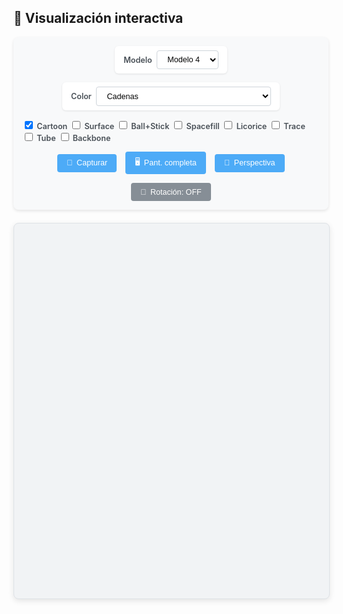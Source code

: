 ## 🧬 Visualización interactiva

```{=html}
<style>
  .viewer-controls {
    margin-bottom: 1.5em;
    padding: 1em;
    background: #f8f9fa;
    border-radius: 8px;
    box-shadow: 0 2px 5px rgba(0,0,0,0.1);
    display: flex;
    flex-wrap: wrap;
    gap: 1em;
    align-items: center;
    justify-content: center;
  }
  
  .control-group {
    display: flex;
    align-items: center;
    gap: 0.5em;
    background: white;
    padding: 0.5em 1em;
    border-radius: 6px;
    box-shadow: 0 1px 3px rgba(0,0,0,0.1);
  }
  
  label {
    font-weight: 600;
    color: #495057;
    font-size: 0.9em;
  }
  
  select {
    padding: 0.5em 1em;
    border: 1px solid #ced4da;
    border-radius: 4px;
    background-color: white;
    font-size: 0.9em;
    transition: all 0.2s;
  }
  
  select:hover {
    border-color: #adb5bd;
  }
  
  select:focus {
    outline: none;
    border-color: #4dabf7;
    box-shadow: 0 0 0 2px rgba(77, 171, 247, 0.2);
  }
  
  button {
    padding: 0.6em 1.2em;
    border: none;
    border-radius: 4px;
    background-color: #4dabf7;
    color: white;
    font-weight: 500;
    font-size: 0.9em;
    cursor: pointer;
    transition: all 0.2s;
    display: flex;
    align-items: center;
    gap: 0.5em;
  }
  
  button:hover {
    background-color: #339af0;
    transform: translateY(-1px);
  }
  
  button:active {
    transform: translateY(0);
  }
  
  #autoSpinBtn {
    background-color: #868e96;
  }
  
  #autoSpinBtn.active {
    background-color: #40c057;
  }
  
  #viewport {
    width: 100%;
    height: 600px;
    border-radius: 8px;
    border: 1px solid #dee2e6;
    box-shadow: 0 3px 10px rgba(0,0,0,0.1);
    background: #f1f3f5;
  }
  
  @media (max-width: 768px) {
    .viewer-controls {
      flex-direction: column;
      align-items: stretch;
    }
    
    .control-group {
      flex-direction: column;
      align-items: flex-start;
    }
  }

/* Sequence */

.sequence-container {
  font-family: monospace;
  white-space: nowrap;
  padding: 10px;
  background: #f5f5f5;
  border-radius: 4px;
  margin-top: 15px;
}

.residue {
  display: inline-block;
  padding: 2px 5px;
  margin: 1px;
  border-radius: 3px;
  cursor: pointer;
  transition: all 0.2s;
}

.residue:hover {
  background-color: #4dabf7;
  color: white;
  transform: translateY(-2px);
}

.residue.highlight {
  background-color: #339af0;
  color: white;
  font-weight: bold;
}

.sequence-label {
  font-weight: bold;
  margin-bottom: 5px;
  color: #495057;
}

/* final sequence */

</style>

<div class="viewer-controls">
  <div class="control-group">
    <label for="model-select">Modelo</label>
    <select id="model-select" class="styled-select">
      <option value="structure_file/fold_2025_05_13_12_36_178_44_dominio_c_terminal_model_0.cif">Modelo 0</option>
      <option value="structure_file/fold_2025_05_13_12_36_178_44_dominio_c_terminal_model_1.cif">Modelo 1</option>
      <option value="structure_file/fold_2025_05_13_12_36_178_44_dominio_c_terminal_model_2.cif">Modelo 2</option>
      <option value="structure_file/fold_2025_05_13_12_36_178_44_dominio_c_terminal_model_3.cif">Modelo 3</option>
      <option value="structure_file/fold_2025_05_13_12_36_178_44_dominio_c_terminal_model_4.cif" selected>Modelo 4</option>
    </select>
  </div>

  <div class="control-group">
    <label for="color-select">Color</label>
    <select id="color-select" class="styled-select">
      <option value="chainid" selected>Cadenas</option>
      <option value="element">Elemento</option>
      <option value="resname">Residuo</option>
      <option value="residueindex">Índice</option>
      <option value="uniform">Uniforme</option>
      <option value="ss">Estructura Secundaria (Helix/Sheet/Loop)</option>
      <option value="hydrophobicity">Hidrofobicidad</option>
      <option value="bfactor">B-factor (Flexibilidad)</option>
      <option value="spectrum">Random </option>
      <option value="spectrum">Espectro (Rainbow)</option>
      <option value="sstruc">Tipo de Hélice (α/β/π)</option>
      <option value="modelindex">Por Modelo (NMR/Multi-model)</option>
      <option value="partialcharge">Carga Parcial</option>
    </select>
  </div>
  
<div id="representation-options">
  <label><input type="checkbox" value="cartoon" checked> Cartoon</label>
  <label><input type="checkbox" value="surface"> Surface</label>
  <label><input type="checkbox" value="ball+stick"> Ball+Stick</label>
  <label><input type="checkbox" value="spacefill"> Spacefill</label>
  <label><input type="checkbox" value="licorice"> Licorice</label>
  <label><input type="checkbox" value="trace"> Trace</label>
  <label><input type="checkbox" value="tube"> Tube</label>
  <label><input type="checkbox" value="backbone"> Backbone</label>
</div>


  <!-- <div class="control-group">
    <label for="rep-select">Visualización</label>
    <select id="rep-select" class="styled-select">
      <option value="cartoon" selected>Cartoon</option>
      <option value="surface">Surface</option>
      <option value="ball+stick">Ball+Stick</option>
      <option value="label">Label</option>
      <option value="spacefill">Spacefill</option>
      <option value="licorice">Licorice</option>
      <option value="trace">Trace</option>
      <option value="tube">Tube</option>
      <option value="backbone">Backbone</option>
      <option value="contact">Contact Points</option>
      <option value="helixorient">Helix Orientation</option>
      <option value="hyperball">Hyperball</option>
      <option value="line">Line</option>
      <option value="point">Points</option>
    </select>
  </div> -->

  <button onclick="descargarImagen()">
    <span class="icon">📸</span> Capturar
  </button>
  
  <button onclick="pantallaCompleta()">
    <span class="icon">🖥️</span> Pant. completa
  </button>
  
  <button onclick="cambiarPerspectiva()">
    <span class="icon">🎥</span> Perspectiva
  </button>
  
  <button id="autoSpinBtn" onclick="toggleAutoSpin()">
    <span class="icon">🔄</span> Rotación: OFF
  </button>
</div>

<div id="viewport"></div>
<!-- Sequence -->
<div id="sequence-viewer" style="margin-top: 20px; overflow-x: auto;"></div>

<!-- <style>
  .viewer-controls {
    margin-bottom: 1em;
    text-align: center;
  }
  .viewer-controls > * {
    margin: 0 1em 1em 1em;
  }
  /* Opcional: para que el contenedor de viewport tenga borde sutil */
  #viewport {
    border: 1px solid #ccc;
  }
</style>

<div class="viewer-controls">
  <label for="model-select">Modelo:</label>
  <select id="model-select">
    <option value="structure_file/fold_2025_05_13_12_36_178_44_dominio_c_terminal_model_0.cif">Modelo 0</option>
    <option value="structure_file/fold_2025_05_13_12_36_178_44_dominio_c_terminal_model_1.cif">Modelo 1</option>
    <option value="structure_file/fold_2025_05_13_12_36_178_44_dominio_c_terminal_model_2.cif">Modelo 2</option>
    <option value="structure_file/fold_2025_05_13_12_36_178_44_dominio_c_terminal_model_3.cif">Modelo 3</option>
    <option value="structure_file/fold_2025_05_13_12_36_178_44_dominio_c_terminal_model_4.cif" selected>Modelo 4</option>
  </select>

  <label for="color-select"> 🎨 Color:</label>
  <select id="color-select">
    <option value="chainid" selected>Cadenas</option>
    <option value="element">Elemento</option>
    <option value="resname">Nombre de residuo</option>
    <option value="residueindex">Índice de residuo</option>
    <option value="uniform">Uniforme</option>
  </select>

  <label for="rep-select"> 🧱 Representación:</label>
  <select id="rep-select">
    <option value="cartoon" selected>Cartoon</option>
    <option value="surface">Surface</option>
    <option value="ball+stick">Ball + Stick</option>
    <option value="spacefill">Spacefill</option>
    <option value="licorice">Licorice</option>
  </select>

  <button onclick="descargarImagen()">📸 Imagen</button>
  <button onclick="pantallaCompleta()">🖥️ Pantalla completa</button>
  <button onclick="cambiarPerspectiva()">🎥 Perspectiva</button>
  <button id="autoSpinBtn" onclick="toggleAutoSpin()">🔄 Auto-rotación: OFF</button>
</div>

<div id="viewport" style="width: 100%; height: 500px; border: 1px solid #ccc;"></div> -->

<script src="https://unpkg.com/ngl@2.0.0-dev.38/dist/ngl.js"></script>
<script>
  let stage = new NGL.Stage("viewport", { backgroundColor: "white" });
  let currentComponent;
  let currentPerspective = "perspective";
  let autoSpin = false;  // Estado inicial: auto rotación apagada

  // function cargarModelo(file) {
  //   stage.removeAllComponents();
  //   stage.loadFile(file).then(function (component) {
  //     currentComponent = component;
  //     actualizarRepresentacion();
  //     stage.autoView();
  //     // Al cargar un modelo, respetamos el estado actual de autoSpin
  //     stage.setSpin(autoSpin);
  //     actualizarBotonAutoSpin();
  //   });
  // }

  function cargarModelo(file) {
  stage.removeAllComponents();
  stage.loadFile(file).then(function(component) {
    currentComponent = component;
    actualizarRepresentacion();
    stage.autoView();
    stage.setSpin(autoSpin);
    actualizarBotonAutoSpin();
    
    // Obtener y mostrar la secuencia
    mostrarSecuencia(component);
  });
}

function mostrarSecuencia(component) {
  const sequenceContainer = document.getElementById('sequence-viewer');
  sequenceContainer.innerHTML = '';
  
  // Obtener la estructura
  const structure = component.structure;
  
  // Crear contenedor principal
  const container = document.createElement('div');
  container.className = 'sequence-container';
  
  // Obtener las cadenas (chains)
  const chains = structure.getChainnames();
  
  chains.forEach(chainId => {
    // Crear sección para cada cadena
    const chainDiv = document.createElement('div');
    chainDiv.className = 'sequence-chain';
    
    // Añadir etiqueta de la cadena
    const label = document.createElement('div');
    label.className = 'sequence-label';
    label.textContent = `Cadena ${chainId}`;
    chainDiv.appendChild(label);
    
    // Obtener residuos para esta cadena
    const residues = [];
    structure.eachResidue(function(residue) {
      if (residue.chainname === chainId) {
        residues.push(residue);
      }
    });
    
    // Mostrar secuencia
    const seqDiv = document.createElement('div');
    residues.forEach(residue => {
      const resElem = document.createElement('span');
      resElem.className = 'residue';
      resElem.textContent = residue.resname;
      resElem.title = `Residuo ${residue.resno}: ${residue.resname}`;
      
      // Resaltar al hacer hover
      resElem.addEventListener('mouseover', function() {
        // Resaltar residuo en la visualización 3D
        currentComponent.addRepresentation('ball+stick', {
          sele: `:${residue.resno} and .${chainId}`,
          color: 'red'
        });
        
        // Resaltar en la secuencia
        resElem.classList.add('highlight');
      });
      
      resElem.addEventListener('mouseout', function() {
        // Quitar resaltado
        currentComponent.removeRepresentation(currentComponent.reprList.length - 1);
        resElem.classList.remove('highlight');
      });
      
      seqDiv.appendChild(resElem);
    });
    
    chainDiv.appendChild(seqDiv);
    container.appendChild(chainDiv);
  });
  
  sequenceContainer.appendChild(container);
}

  // function actualizarRepresentacion() {
  //   if (!currentComponent) return;
  //   currentComponent.removeAllRepresentations();
  //   const rep = document.getElementById("rep-select").value;
  //   const color = document.getElementById("color-select").value;
  //   currentComponent.addRepresentation(rep, { colorScheme: color });
  //   currentComponent.autoView();
  // }
function actualizarRepresentacion() {
  if (!currentComponent) return;

  currentComponent.removeAllRepresentations();
  const color = document.getElementById("color-select").value;

  const selectedRepresentations = getSelectedRepresentations();
  selectedRepresentations.forEach(rep => {
    currentComponent.addRepresentation(rep, { colorScheme: color });
  });

  currentComponent.autoView();
}

function getSelectedRepresentations() {
  const checkboxes = document.querySelectorAll('#representation-options input[type="checkbox"]:checked');
  return Array.from(checkboxes).map(cb => cb.value);
}

  function toggleAutoSpin() {
    autoSpin = !autoSpin;
    stage.setSpin(autoSpin);
    actualizarBotonAutoSpin();
  }

  function actualizarBotonAutoSpin() {
    const btn = document.getElementById("autoSpinBtn");
    btn.textContent = autoSpin ? "🔄 Auto-rotación: ON" : "🔄 Auto-rotación: OFF";
  }

  document.getElementById("model-select").addEventListener("change", function () {
    cargarModelo(this.value);
  });

  document.getElementById("color-select").addEventListener("change", actualizarRepresentacion);
  document.getElementById("rep-select").addEventListener("change", actualizarRepresentacion);
  // CHECK box
  // Escuchar cambios en los checkboxes
  document.querySelectorAll('#representation-options input[type="checkbox"]').forEach(cb => {
    cb.addEventListener('change', actualizarRepresentacion);
  });


  function descargarImagen() {
    stage.makeImage({ factor: 2 }).then(function (blob) {
      NGL.download(blob, "estructura.png");
    });
  }

  function pantallaCompleta() {
    const elem = document.getElementById("viewport");
    if (elem.requestFullscreen) {
      elem.requestFullscreen();
    } else if (elem.webkitRequestFullscreen) {
      elem.webkitRequestFullscreen();
    } else if (elem.msRequestFullscreen) {
      elem.msRequestFullscreen();
    }
  }

  function cambiarPerspectiva() {
    currentPerspective = (currentPerspective === "perspective") ? "orthographic" : "perspective";
    stage.setParameters({ cameraType: currentPerspective });
  }

  // Cargar modelo inicial
  cargarModelo(document.getElementById("model-select").value);
</script>

```
